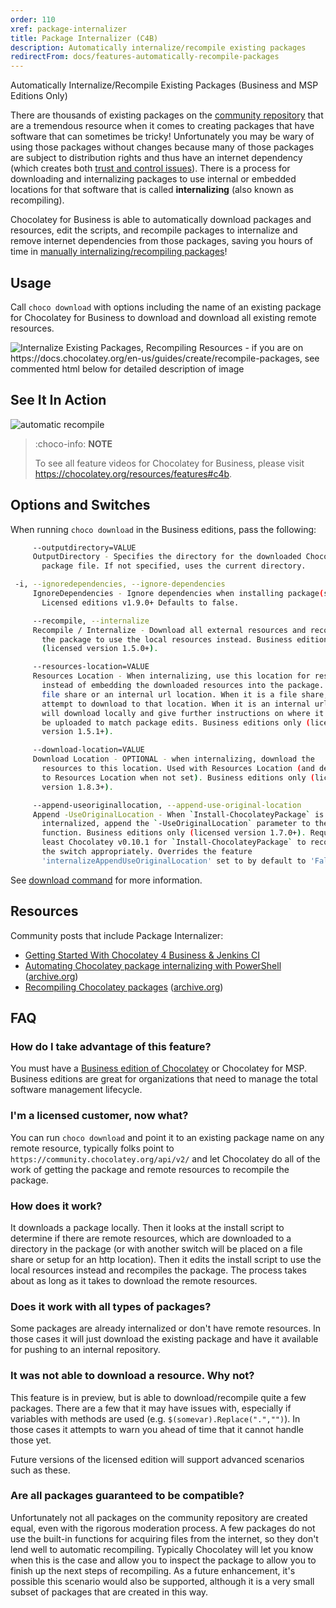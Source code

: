 ```yaml
---
order: 110
xref: package-internalizer
title: Package Internalizer (C4B)
description: Automatically internalize/recompile existing packages
redirectFrom: docs/features-automatically-recompile-packages
---
```


Automatically Internalize/Recompile Existing Packages (Business and MSP Editions Only)

There are thousands of existing packages on the [community repository](https://community.chocolatey.org/packages) that are a tremendous resource when it comes to creating packages that have software that can sometimes be tricky! Unfortunately you may be wary of using those packages without changes because many of those packages are subject to distribution rights and thus have an internet dependency (which creates both [trust and control issues](xref:community-packages-disclaimer)). There is a process for downloading and internalizing packages to use internal or embedded locations for that software that is called **internalizing** (also known as recompiling).

Chocolatey for Business is able to automatically download packages and resources, edit the scripts, and recompile packages to internalize and remove internet dependencies from those packages, saving you hours of time in [manually internalizing/recompiling packages](xref:recompile-packages)!

## Usage

Call `choco download` with options including the name of an existing package for Chocolatey for Business to download and download all existing remote resources.

![Internalize Existing Packages, Recompiling Resources - if you are on https://docs.chocolatey.org/en-us/guides/create/recompile-packages, see commented html below for detailed description of image](/images/features/features_recompile_packages.png)

<!--
Text in the image above:

Reuse Existing Packages - Automatic Download and Internalize Support

- Chocolatey for Business allows you to take advantage of thousands of existing packages without a dependency on the internet!
- Downloads an existing package and all remote resources.
- Recompiles the package to use those internal resources.
- Optionally can download and point to another location.
- Host recompiled packages on your private internal repositories!

This image shows running `choco download --recompile git.install`.

-->

## See It In Action

![automatic recompile](/images/gifs/choco_business_features_recompile.gif)

> :choco-info: **NOTE**
>
> To see all feature videos for Chocolatey for Business, please visit https://chocolatey.org/resources/features#c4b.

## Options and Switches

When running `choco download` in the Business editions, pass the following:

~~~sh
     --outputdirectory=VALUE
     OutputDirectory - Specifies the directory for the downloaded Chocolatey
       package file. If not specified, uses the current directory.

 -i, --ignoredependencies, --ignore-dependencies
     IgnoreDependencies - Ignore dependencies when installing package(s).
       Licensed editions v1.9.0+ Defaults to false.

     --recompile, --internalize
     Recompile / Internalize - Download all external resources and recompile
       the package to use the local resources instead. Business editions only
       (licensed version 1.5.0+).

     --resources-location=VALUE
     Resources Location - When internalizing, use this location for resources
       instead of embedding the downloaded resources into the package. Can be a
       file share or an internal url location. When it is a file share, it will
       attempt to download to that location. When it is an internal url, it
       will download locally and give further instructions on where it should
       be uploaded to match package edits. Business editions only (licensed
       version 1.5.1+).

     --download-location=VALUE
     Download Location - OPTIONAL - when internalizing, download the
       resources to this location. Used with Resources Location (and defaults
       to Resources Location when not set). Business editions only (licensed
       version 1.8.3+).

     --append-useoriginallocation, --append-use-original-location
     Append -UseOriginalLocation - When `Install-ChocolateyPackage` is
       internalized, append the `-UseOriginalLocation` parameter to the
       function. Business editions only (licensed version 1.7.0+). Requires at
       least Chocolatey v0.10.1 for `Install-ChocolateyPackage` to recognize
       the switch appropriately. Overrides the feature
       'internalizeAppendUseOriginalLocation' set to by default to 'False'.
~~~

See [download command](xref:choco-command-download) for more information.

## Resources

Community posts that include Package Internalizer:

* [Getting Started With Chocolatey 4 Business & Jenkins CI](https://blog.pauby.com/post/getting-started-with-chocolatey-and-jenkins/)
* [Automating Chocolatey package internalizing with PowerShell](https://winsysblog.com/2017/10/automating-chocolatey-package-internalizing-with-powershell.html) ([archive.org](https://web.archive.org/web/20201025112142/https://winsysblog.com/2017/10/automating-chocolatey-package-internalizing-with-powershell.html))
* [Recompiling Chocolatey packages](https://winsysblog.com/2017/08/recompiling-chocolatey-packages.html) ([archive.org](https://web.archive.org/web/20210815015512/https://winsysblog.com/2017/08/recompiling-chocolatey-packages.html))

## FAQ

### How do I take advantage of this feature?

You must have a [Business edition of Chocolatey](https://chocolatey.org/compare) or Chocolatey for MSP. Business editions are great for organizations that need to manage the total software management lifecycle.

### I'm a licensed customer, now what?

You can run `choco download` and point it to an existing package name on any remote resource, typically folks point to `https://community.chocolatey.org/api/v2/` and let Chocolatey do all of the work of getting the package and remote resources to recompile the package.

### How does it work?

It downloads a package locally. Then it looks at the install script to determine if there are remote resources, which are downloaded to a directory in the package (or with another switch will be placed on a file share or setup for an http location). Then it edits the install script to use the local resources instead and recompiles the package. The process takes about as long as it takes to download the remote resources.

### Does it work with all types of packages?

Some packages are already internalized or don't have remote resources. In those cases it will just download the existing package and have it available for pushing to an internal repository.

### It was not able to download a resource. Why not?

This feature is in preview, but is able to download/recompile quite a few packages. There are a few that it may have issues with, especially if variables with methods are used (e.g. `$(somevar).Replace(".","")`). In those cases it attempts to warn you ahead of time that it cannot handle those yet.

Future versions of the licensed edition will support advanced scenarios such as these.

### Are all packages guaranteed to be compatible?

Unfortunately not all packages on the community repository are created equal, even with the rigorous moderation process. A few packages do not use the built-in functions for acquiring files from the internet, so they don't lend well to automatic recompiling. Typically Chocolatey will let you know when this is the case and allow you to inspect the package to allow you to finish up the next steps of recompiling. As a future enhancement, it's possible this scenario would also be supported, although it is a very small subset of packages that are created in this way.
